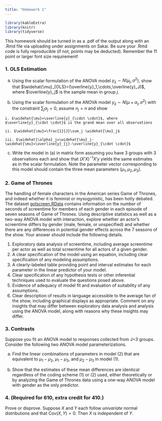 ```yaml
---
title: "Homework 1"
---
```


```r
library(kableExtra)
library(knitr)
library(tidyverse)
```

This homework should be turned in as a .pdf of the output along with an .Rmd file via uploading under assignments on Sakai. Be sure your .Rmd code is fully reproducible (if not, points may be deducted). Remember the 11 point or larger font size requirement!

### 1. OLS Estimation

  a. Using the scalar formulation of the ANOVA model $y_{ij} \sim N\left(\mu_j,\sigma^2 \right)$, show that $\widehat{\mu}_{OLS}=(\overline{y}_1,\cdots,\overline{y}_J)$, where $\overline{y}_j$ is the sample mean in group $j$.
  
  b. Using the scalar formulation of the ANOVA model $y_{ij} \sim N\left(\mu+\alpha_j,\sigma^2 \right)$ with the constraint $\sum_j \alpha_j=0$, assume $n_j=n$ and show
    
    i. $\widehat{\mu}=\overline{y}_{\cdot \cdot}$, where $\overline{y}_{\cdot \cdot}$ is the grand mean over all observations
    
    ii. $\widehat{\mu}=\frac{1}{J}\sum_j \widehat{\mu}_j$ 
    
    iii. $\widehat{\alpha}_j=\widehat{\mu}_j-\widehat{\mu}=\overline{y}_{j}-\overline{y}_{\cdot \cdot}$
    
  
  c. Write the model in (a) in matrix form assuming you have 3 groups with 3 observations each and show that $(X'X)^{-1}X'y$ yields the same estimates as in the scalar formulation. Note the parameter vector corresponding to this model should contain the three mean parameters $(\mu_1, \mu_2, \mu_3)$.
  
### 2. Game of Thrones

The handling of female characters in the American series Game of Thrones, and indeed whether it is feminist or mysogynistic, has been hotly debated. The dataset [gotscreen.RData](gotscreen.RData) contains information on the number of seconds of screentime for members of each gender in each episode of seven seasons of Game of Thrones. Using descriptive statistics as well as a two-way ANOVA model with interaction, explore whether an actor's screentime differs by gender (male, female, or unspecified) and whether there are any differences in potential gender effects across the 7 seasons of the show. Your answer should include the following details.

  1. Exploratory data analysis of screentime, including average screentime per actor as well as total screentime for all actors of a given gender. 
  2. A clear specification of the model using an equation, including clear specification of any modeling assumptions.
  3. A clearly-labeled table providing point and interval estimates for each parameter in the linear predictor of your model.
  4. Clear specification of any hypothesis tests or other inferential techniques used to evaluate the questions posed above.
  5. Evidence of adequacy of model fit and evaluation of suitability of any assumptions.
  6. Clear description of results in language accessible to the average fan of the show, including graphical displays as appropriate. Comment on any insights that may differ between exploratory data analysis and analysis using the ANOVA model, along with reasons why these insights may differ.
  
### 3. Contrasts

Suppose you fit an ANOVA model to responses collected from J=3 groups. Consider the following two ANOVA model parameterizations.

\begin{eqnarray}
y_{ij}&=&\mu_j + \varepsilon_{ij} ~~~~~~~~~~~~~~~~~~~~~~~~~~~~~~~~~~~~~~~~~~~~~ (1) \\
y_{ij}&=& \mu + \alpha_1I(j=1)+\alpha_2I(j=2)+\varepsilon_{ij} ~~~~ (2)
\end{eqnarray}

  a. Find the linear combinations of parameters in model (2) that are equivalent to $\mu_1-\mu_2$, $\mu_1-\mu_3$, and $\mu_2-\mu_3$ in model (1).
  
  b. Show that the estimates of these mean differences are identical regardless of the coding scheme (1) or (2) used, either theoretically or by analyzing the Game of Thrones data using a one-way ANOVA model with gender as the only predictor.
  
  
### 4. (Required for 610, extra credit for 410.) 
Prove or disprove. Suppose $X$ and $Y$ each follow *univariate* normal distributions and that $\text{Cov}(X,Y)=0$. Then $X$ is independent of $Y$.

